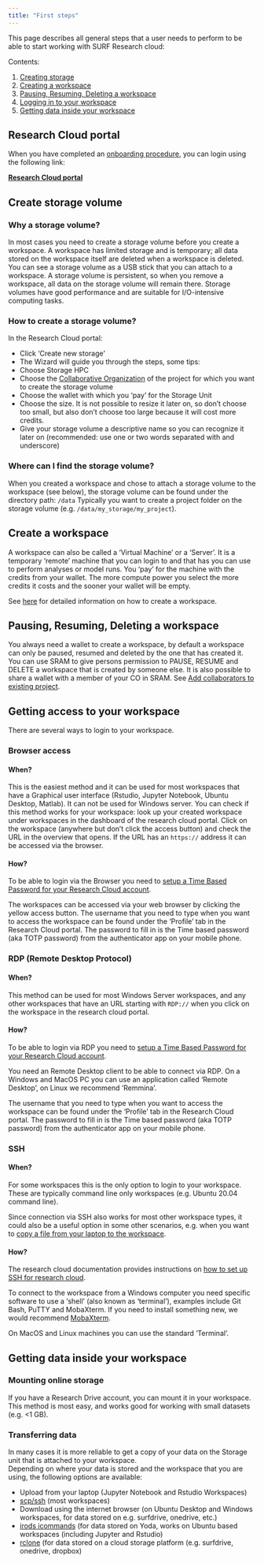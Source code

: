 ```yaml
---
title: "First steps"
---
```


This page describes all general steps that a user needs to perform to be able to start working with SURF Research cloud:

Contents:

1. [Creating storage](#create-storage)
2. [Creating a workspace](#create-a-workspace)
3. [Pausing, Resuming, Deleting a workspace](#pausing-resuming-deleting-a-workspace)
4. [Logging in to your workspace](#getting-access-to-your-workspace)
5. [Getting data inside your workspace](#getting-data-inside-your-workspace)

## Research Cloud portal

When you have completed an [onboarding procedure](onboarding.qmd), you can login using the following link: 

[**Research Cloud portal**](https://portal.live.surfresearchcloud.nl/)

## Create storage volume

### Why a storage volume?
In most cases you need to create a storage volume before you create a workspace. A workspace has limited storage and is temporary; all data stored on the workspace itself are deleted when a workspace is deleted. You can see a storage volume as a USB stick that you can attach to a workspace. A storage volume is persistent, so when you remove a workspace, all data on the storage volume will remain there. Storage volumes have good performance and are suitable for I/O-intensive computing tasks.

### How to create a storage volume?
In the Research Cloud portal:

-   Click 'Create new storage'
-   The Wizard will guide you through the steps, some tips:
-   Choose Storage HPC
-   Choose the [Collaborative Organization](https://servicedesk.surf.nl/wiki/pages/viewpage.action?pageId=17825822) of the project for which you want to create the storage volume
-   Choose the wallet with which you 'pay' for the Storage Unit
-   Choose the size. It is not possible to resize it later on, so don't choose too small, but also don't choose too large because it will cost more credits.
-   Give your storage volume a descriptive name so you can recognize it later on (recommended: use one or two words separated with and underscore)

### Where can I find the storage volume?
When you created a workspace and chose to attach a storage volume to the workspace (see below), the storage volume can be found under the directory path: `/data`
Typically you want to create a project folder on the storage volume (e.g. `/data/my_storage/my_project`).

## Create a workspace
A workspace can also be called a 'Virtual Machine' or a 'Server'. It is a temporary 'remote' machine that you can login to and that has you can use to perform analyses or model runs. You 'pay' for the machine with the credits from your wallet. The more compute power you select the more credits it costs and the sooner your wallet will be empty.

See [here](manuals/creating.qmd) for detailed information on how to create a workspace.

## Pausing, Resuming, Deleting a workspace
You always need a wallet to create a workspace, by default a workspace can only be paused, resumed and deleted by the one that has created it. You can use SRAM to give persons permission to PAUSE, RESUME and DELETE a workspace that is created by someone else. It is also possible to share a wallet with a member of your CO in SRAM. See [Add collaborators to existing project](https://servicedesk.surf.nl/wiki/display/WIKI/Invite+admins+and+members+to+a+collaboration).


## Getting access to your workspace

There are several ways to login to your workspace. 

### Browser access

#### When?
This is the easiest method and it can be used for most workspaces that have a Graphical user interface (Rstudio, Jupyter Notebook, Ubuntu Desktop, Matlab). It can not be used for Windows server. 
You can check if this method works for your workspace: look up your created workspace under workspaces in the dashboard of the research cloud portal. Click on the workspace (anywhere but don't click the access button) and check the URL in the overview that opens. If the URL has an `https://` address it can be accessed via the browser.

#### How?
To be able to login via the Browser you need to [setup a Time Based Password for your Research Cloud account](https://servicedesk.surf.nl/wiki/display/WIKI/Log+in+to+your+workspace#Logintoyourworkspace-WorkspaceAccesswithTOTP).

The workspaces can be accessed via your web browser by clicking the yellow access button. The username that you need to type when you want to access the workspace can be found under the 'Profile' tab in the Research Cloud portal. The password to fill in is the Time based password (aka TOTP password) from the authenticator app on your mobile phone.

### RDP (Remote Desktop Protocol)

#### When?
This method can be used for most Windows Server workspaces, and any other workspaces that have an URL starting with `RDP://` when you click on the workspace in the research cloud portal.

#### How?
To be able to login via RDP you need to [setup a Time Based Password for your Research Cloud account](https://servicedesk.surf.nl/wiki/display/WIKI/Log+in+to+your+workspace#Logintoyourworkspace-WorkspaceAccesswithTOTP).

You need an Remote Desktop client to be able to connect via RDP. On a Windows and MacOS PC you can use an application called 'Remote Desktop', on Linux we recommend 'Remmina'.

The username that you need to type when you want to access the workspace can be found under the 'Profile' tab in the Research Cloud portal. The password to fill in is the Time based password (aka TOTP password) from the authenticator app on your mobile phone.

### SSH

#### When?
For some workspaces this is the only option to login to your workspace. These are typically command line only workspaces (e.g. Ubuntu 20.04 command line).

Since connection via SSH also works for most other workspace types, it could also be a useful option in some other scenarios, e.g. when you want to [copy a file from your laptop to the workspace](manuals/ssh-data-transfer-methods.qmd).

#### How?
The research cloud documentation provides instructions on [how to set up SSH for research cloud](https://servicedesk.surf.nl/wiki/display/WIKI/Log+in+to+your+workspace#Logintoyourworkspace-AccessaworkspacewithSSH).

To connect to the workspace from a Windows computer you need specific software to use a ‘shell’ (also known as ‘terminal’), examples include Git Bash, PuTTY and MobaXterm. If you need to install something new, we would recommend [MobaXterm](https://mobaxterm.mobatek.net/).

On MacOS and Linux machines you can use the standard ‘Terminal’.

## Getting data inside your workspace

### Mounting online storage
If you have a Research Drive account, you can mount it in your workspace. This method is most easy, and works good for working with small datasets (e.g. <1 GB).

### Transferring data
In many cases it is more reliable to get a copy of your data on the Storage unit that is attached to your workspace.  
Depending on where your data is stored and the workspace that you are using, the following options are available:

-   Upload from your laptop (Jupyter Notebook and Rstudio Workspaces)
-   [scp/ssh](manuals/ssh-data-transfer-methods.qmd) (most workspaces)
-   Download using the internet browser (on Ubuntu Desktop and Windows workspaces, for data stored on e.g. surfdrive, onedrive, etc.)
-   [irods icommands](manuals/icommands.qmd) (for data stored on Yoda, works on Ubuntu based workspaces (including Jupyter and Rstudio)
-   [rclone](manuals/rclone-researchcloud.qmd) (for data stored on a cloud storage platform (e.g. surfdrive, onedrive, dropbox)

